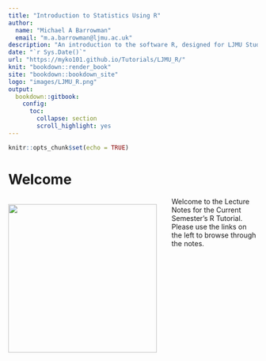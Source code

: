```yaml
---
title: "Introduction to Statistics Using R"
author: 
  name: "Michael A Barrowman"
  email: "m.a.barrowman@ljmu.ac.uk"
description: "An introduction to the software R, designed for LJMU Students"
date: "`r Sys.Date()`"
url: "https://myko101.github.io/Tutorials/LJMU_R/"
knit: "bookdown::render_book"
site: "bookdown::bookdown_site"
logo: "images/LJMU_R.png"
output:
  bookdown::gitbook:
    config:
      toc:
        collapse: section
        scroll_highlight: yes
---
```


```r
knitr::opts_chunk$set(echo = TRUE)
```

# Welcome {-}
<div style= "float:left;position:relative;padding-right:30px;">
![](images/LJMU_R.png){#id .class width=300}
</div>

Welcome to the Lecture Notes for the Current Semester's R Tutorial. Please use the links on the left to browse through the notes.
